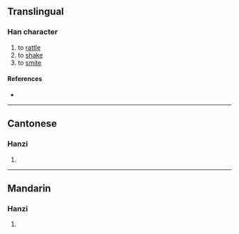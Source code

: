 {{character info/new}}
==Translingual==

===Han character===
{{Han char|rn=64|rad=手|as=11|sn=15|four=58502|canj=GKQ|ids=⿱敖手}}

# to [[rattle]]
# to [[shake]]
# to [[smite]]

====References====
* {{Han ref|kx=0451.120|dkj=12626|dj=0801.220|hdz=31927.020|uh=646E|ud=25710|bh=E5AD|bd=58797}}

----

==Cantonese==

===Hanzi===
{{yue-hanzi|jyut=[[ngou4]]|y=ngou4}}

# {{defn|lang=yue|sort=手11}}

----

==Mandarin==

===Hanzi===
{{cmn-hanzi|pin=[[áo]] ([[ao2]]), [[zhàn]] ([[zhan4]])|wg=ao<sup>2</sup>, chan<sup>4</sup>}}

# {{defn|lang=cmn|sort=手11}}